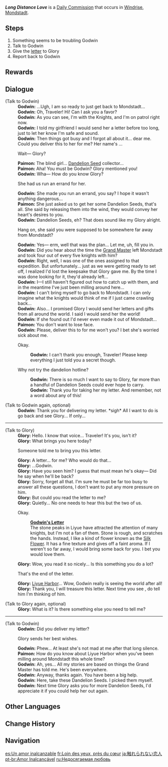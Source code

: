 {{Quest Infobox
|id            = 20037
|type          = Commission
|image         = Commission Long Distance Love.png
|npc           = Godwin
|startLocation = [[Windrise]], [[Mondstadt]]
|region        = Mondstadt
|area          = Galesong Hill
|subarea       = Windrise
|characters    = Glory; Godwin; Paimon; Traveler
|prev          = Whispers in the Wind
|prev2         = Glory's Wish
|prevNote2     = Completing either will unlock this commission
|rewards       = Dandelion Seed*3
|otherRewards  = 
* AR-Dependent Rewards
}}
'''''Long Distance Love''''' is a [[Daily Commission]] that occurs in [[Windrise]], [[Mondstadt]].

==Steps==
# Something seems to be troubling Godwin
# Talk to Godwin
# Give the [[Godwin's Letter|letter]] to Glory
# Report back to Godwin

==Rewards==
{{Commission Rewards|low}}

==Dialogue==
{{Quest Description|Godwin, a [[Knight of Favonius]], is yearning for his lover who stayed in Mondstadt. He's looking for someone to deliver a letter to her...}}
{{Dialogue Start}}
;(Talk to Godwin)
:'''Godwin:''' ...Ugh, I am so ready to just get back to Mondstadt...
:'''Godwin:''' Oh, Traveler! Hi! Can I ask you a favor?
:'''Godwin:''' As you can see, I'm with the Knights, and I'm on patrol right now.
:'''Godwin:''' I told my girlfriend I would send her a letter before too long, just to let her know I'm safe and sound.
:'''Godwin:''' Then things got busy and I forgot all about it... dear me. Could you deliver this {{color|buzzword|letter}} to her for me? Her name's {{color|buzzword|Glory}}...
:{{DIcon}} Wait&mdash; Glory?
:'''Paimon:''' The blind girl... [[Dandelion Seed]] collector...
:'''Paimon:''' Aha! You must be Godwin? Glory mentioned you!
:'''Godwin:''' Wha&mdash; How do you know Glory?
:{{DIcon}} She had us run an errand for her.
:'''Godwin:''' She made you run an errand, you say? I hope it wasn't anything dangerous...
:'''Paimon:''' She just asked us to get her some Dandelion Seeds, that's all. She said by releasing them into the wind, they would convey her heart's desires to you.
:'''Godwin:''' Dandelion Seeds, eh? That does sound like my Glory alright.
:{{DIcon}} Hang on, she said you were supposed to be somewhere far away from Mondstadt?
:'''Godwin:''' Yes&mdash; erm, well that was the plan... Let me, uh, fill you in.
:'''Godwin:''' Did you hear about the time the [[Varka|Grand Master]] left Mondstadt and took four out of every five knights with him?
:'''Godwin:''' Right, well, I was one of the ones assigned to that expedition. But unfortunately... just as we were getting ready to set off, I realized I'd lost the keepsake that Glory gave me. By the time I was done looking for it, they'd already left...
:'''Godwin:''' I&mdash;I still haven't figured out how to catch up with them, and in the meantime I've just been milling around here...
:'''Godwin:''' I can't bring myself to go back to Mondstadt. I can only imagine what the knights would think of me if I just came crawling back...
:'''Godwin:''' Also... I promised Glory I would send her letters and gifts from all around the world. I said I would send her the world!
:'''Godwin:''' If she found out I'd never even made it out of Mondstadt...
:'''Paimon:''' You don't want to lose face.
:'''Godwin:''' Please, deliver this {{color|buzzword|letter}} to {{color|buzzword|Glory}} for me won't you? I bet she's worried sick about me.
:{{DIcon}} Okay.
::'''Godwin:''' I can't thank you enough, Traveler! Please keep everything I just told you a secret though.
:{{DIcon}} Why not try the dandelion hotline?
::'''Godwin:''' There is so much I want to say to Glory, far more than a handful of Dandelion Seeds could ever hope to carry.
::'''Godwin:''' Thank you for taking her my letter. And remember, not a word about any of this!

;(Talk to Godwin again, optional)
:'''Godwin:''' Thank you for delivering my letter. *sigh* All I want to do is go back and see Glory... If only...
----
;(Talk to Glory)
:'''Glory:''' Hello. I know that voice... Traveler! It's you, isn't it?
:'''Glory:''' What brings you here today?
:{{DIcon}} Someone told me to bring you this letter.
:'''Glory:''' A letter... for me? Who would do that...
:'''Glory:''' ...Godwin.
:'''Glory:''' Have you seen him? I guess that must mean he's okay&mdash; Did he say when he'll be back?
:'''Glory:''' Sorry, forget all that. I'm sure he must be far too busy to answer all these questions, I don't want to put any more pressure on him.
:'''Glory:''' But could you read the letter to me?
:'''Glory:''' Quietly... No one needs to hear this but the two of us.
:{{DIcon}} Okay.
::'''[[Godwin's Letter]]'''
::The stone peaks in Liyue have attracted the attention of many knights, but I'm not a fan of them. Stone is rough, and scratches the hands. Instead, I like a kind of flower known as the [[Silk Flower]]. It has a fine texture and gives off a faint aroma. If I weren't so far away, I would bring some back for you. I bet you would love them.
:'''Glory:''' Wow, you read it so nicely... Is this something you do a lot?
:{{DIcon}} That's the end of the letter.
:'''Glory:''' [[Liyue Harbor]]... Wow, Godwin really is seeing the world after all!
:'''Glory:''' Thank you, I will treasure this letter. Next time you see {{color|buzzword|Godwin}}, do tell him I'm thinking of him.

;(Talk to Glory again, optional)
:'''Glory:''' What is it? Is there something else you need to tell me?
----
;(Talk to Godwin)
:'''Godwin:''' Did you deliver my letter?
:{{DIcon}} Glory sends her best wishes.
:'''Godwin:''' Phew... At least she's not mad at me after that long silence.
:'''Paimon:''' How do you know about Liyue Harbor when you've been milling around Mondstadt this whole time?
:'''Godwin:''' Ah, yes... All my stories are based on things the Grand Master has told me. He's been everywhere.
:'''Godwin:''' Anyway, thanks again. You have been a big help.
:'''Godwin:''' Here, take these Dandelion Seeds. I picked them myself.
:'''Godwin:''' Next time Glory asks you for more Dandelion Seeds, I'd appreciate it if you could help her out again.
{{Dialogue End}}

==Other Languages==
{{Other Languages
|en      = Long Distance Love
|zhs     = 触不可及的恋人
|zhs_rm  = Chùbùkějí de Liànrén
|zht     = 觸不可及的戀人
|zht_rm  = Chùbùkějí de Liànrén
|zh_tl   = Untouchable Lover
|ja      = 触れられない恋人
|ja_rm   = Furerarenai Koibito
|ja_tl   = Untouchable Lover
|ko      = 닿을 수 없는 연인
|ko_rm   = Daeul Ssu Eomneun Yeonin
|ko_tl   = Untouchable Lover
|es      = Un amor inalcanzable
|es_tl   = Unreachable Love
|fr      = Loin des yeux, près du cœur
|fr_tl   = Far from the Eyes, Close to the Heart
|fr_note = Equivalent to "{{wt|absence makes the heart grow fonder}}."
|ru      = Недосягаемая любовь
|ru_tl   = Unattainable Love
|th      = รักที่ห่างไกล
|th_rm   = 
|th_tl   = A Faraway Love
|vi      = Người Tình Không Thể Chạm Đến
|vi_tl   = 
|de      = Geliebte in der Ferne
|de_tl   = Lovers in the Distance
|id      = Kasih tak Tersampaikan
|id_tl   = Undelivered Love
|pt      = Amor Inalcançável
|pt_tl   = Unreachable Love
|tr      = Uzak Mesafe İlişkisi
|tr_tl   = Long Distance Relationship
|it      = Amore a distanza
|it_tl   = 
}}

==Change History==
{{Change History|1.0}}

==Navigation==
{{Commission Navbox|Mondstadt|In Series}}

[[es:Un amor inalcanzable]]
[[fr:Loin des yeux, près du cœur]]
[[ja:触れられない恋人]]
[[pt-br:Amor Inalcançável]]
[[ru:Недосягаемая любовь]]